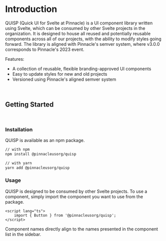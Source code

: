 
<Meta title="QUISP/Introduction" />

# Introduction

QUISP (Quick UI for Svelte at Pinnacle) is a UI component library written using Svelte, which can be consumed by other Svelte projects in the organization. It is designed to house all reused and potentially reusable components across all of our projects, with the ability to modify styles going forward. The library is aligned with Pinnacle's semver system, where v3.0.0 corresponds to Pinnacle's 2023 event.

Features:

- A collection of reusable, flexible branding-approved UI components
- Easy to update styles for new and old projects
- Versioned using Pinnacle's aligned semver system

<br />

## Getting Started

<br />

### Installation

QUISP is available as an npm package.

```bash
// with npm
npm install @pinnacleusorg/quisp

// with yarn
yarn add @pinnacleusorg/quisp
```

### Usage

QUISP is designed to be consumed by other Svelte projects. To use a component, simply import the component you want to use from the package.

```svelte
<script lang="ts">
	import { Button } from '@pinnacleusorg/quisp';
</script>
```

Component names directly align to the names presented in the component list in the sidebar.

